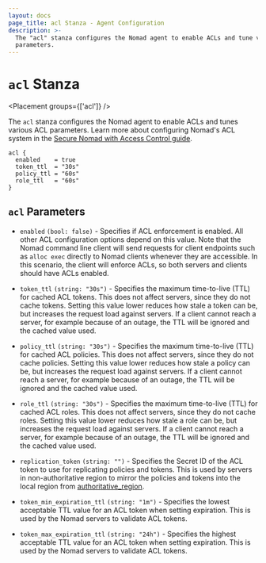 ```yaml
---
layout: docs
page_title: acl Stanza - Agent Configuration
description: >-
  The "acl" stanza configures the Nomad agent to enable ACLs and tune various
  parameters.
---
```


# `acl` Stanza

<Placement groups={['acl']} />

The `acl` stanza configures the Nomad agent to enable ACLs and tunes various
ACL parameters. Learn more about configuring Nomad's ACL system in the [Secure
Nomad with Access Control guide][secure-guide].

```hcl
acl {
  enabled    = true
  token_ttl  = "30s"
  policy_ttl = "60s"
  role_ttl   = "60s"
}
```

## `acl` Parameters

- `enabled` `(bool: false)` - Specifies if ACL enforcement is enabled. All other
  ACL configuration options depend on this value. Note that the Nomad command
  line client will send requests for client endpoints such as `alloc exec`
  directly to Nomad clients whenever they are accessible. In this scenario, the
  client will enforce ACLs, so both servers and clients should have ACLs enabled.

- `token_ttl` `(string: "30s")` - Specifies the maximum time-to-live (TTL) for
  cached ACL tokens. This does not affect servers, since they do not cache tokens.
  Setting this value lower reduces how stale a token can be, but increases
  the request load against servers. If a client cannot reach a server, for example
  because of an outage, the TTL will be ignored and the cached value used.

- `policy_ttl` `(string: "30s")` - Specifies the maximum time-to-live (TTL) for
  cached ACL policies. This does not affect servers, since they do not cache policies.
  Setting this value lower reduces how stale a policy can be, but increases
  the request load against servers. If a client cannot reach a server, for example
  because of an outage, the TTL will be ignored and the cached value used.

- `role_ttl` `(string: "30s")` - Specifies the maximum time-to-live (TTL) for
  cached ACL roles. This does not affect servers, since they do not cache roles.
  Setting this value lower reduces how stale a role can be, but increases the
  request load against servers. If a client cannot reach a server, for example
  because of an outage, the TTL will be ignored and the cached value used.

- `replication_token` `(string: "")` - Specifies the Secret ID of the ACL token
  to use for replicating policies and tokens. This is used by servers in non-authoritative
  region to mirror the policies and tokens into the local region from [authoritative_region][authoritative-region].

- `token_min_expiration_ttl` `(string: "1m")` - Specifies the lowest acceptable
  TTL value for an ACL token when setting expiration. This is used by the Nomad
  servers to validate ACL tokens.

- `token_max_expiration_ttl` `(string: "24h")` - Specifies the highest acceptable
  TTL value for an ACL token when setting expiration. This is used by the Nomad
  servers to validate ACL tokens.

[secure-guide]: https://learn.hashicorp.com/collections/nomad/access-control
[authoritative-region]: /docs/configuration/server#authoritative_region
